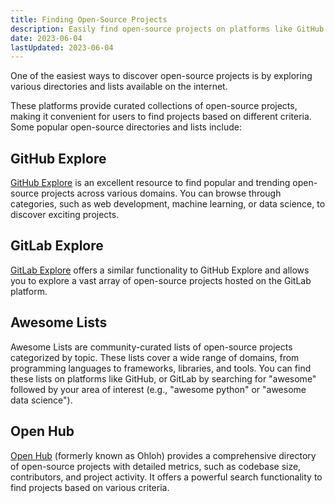 ```yaml
---
title: Finding Open-Source Projects
description: Easily find open-source projects on platforms like GitHub and GitLab. Explore curated lists and directories to discover exciting projects.
date: 2023-06-04
lastUpdated: 2023-06-04
---
```


<p class="lead">
	One of the easiest ways to discover open-source projects is by exploring
	various directories and lists available on the internet.
</p>

These platforms provide curated collections of open-source projects, making it convenient for users to find projects based on different criteria. Some popular open-source directories and lists include:

## GitHub Explore

[GitHub Explore](https://github.com/explore) is an excellent resource to find popular and trending open-source projects across various domains. You can browse through categories, such as web development, machine learning, or data science, to discover exciting projects.

## GitLab Explore

[GitLab Explore](https://gitlab.com/explore) offers a similar functionality to GitHub Explore and allows you to explore a vast array of open-source projects hosted on the GitLab platform.

## Awesome Lists

Awesome Lists are community-curated lists of open-source projects categorized by topic. These lists cover a wide range of domains, from programming languages to frameworks, libraries, and tools. You can find these lists on platforms like GitHub, or GitLab by searching for "awesome" followed by your area of interest (e.g., "awesome python" or "awesome data science").

## Open Hub

[Open Hub](https://www.openhub.net/) (formerly known as Ohloh) provides a comprehensive directory of open-source projects with detailed metrics, such as codebase size, contributors, and project activity. It offers a powerful search functionality to find projects based on various criteria.
